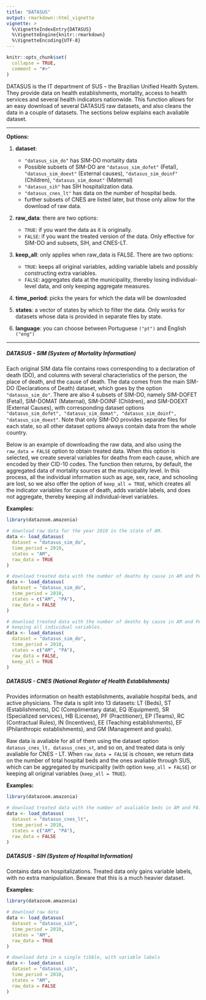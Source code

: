 ```yaml
---
title: "DATASUS"
output: rmarkdown::html_vignette
vignette: >
  %\VignetteIndexEntry{DATASUS}
  %\VignetteEngine{knitr::rmarkdown}
  %\VignetteEncoding{UTF-8}
---
```


```r
knitr::opts_chunk$set(
  collapse = TRUE,
  comment = "#>"
)
```

DATASUS is the IT department of SUS -- the Brazilian Unified Health System. They provide data on health establishments, mortality, access to health services and several health indicators nationwide. This function allows for an easy download of several DATASUS raw datasets, and also cleans the data in a couple of datasets. The sections below explains each avaliable dataset.
  
***
**Options:**

  1. **dataset**:
      * `"datasus_sim_do"` has SIM-DO mortality data
      * Possible subsets of SIM-DO are `"datasus_sim_dofet"` (Fetal), `"datasus_sim_doext"` (External causes), `"datasus_sim_doinf"` (Children), `"datasus_sim_domat"` (Maternal)
      * `"datasus_sih"` has SIH hospitalization data.
      * `"datasus_cnes_lt"` has data on the number of hospital beds.
      * further subsets of CNES are listed later, but those only allow for the download of raw data.

  2. **raw_data**: there are two options:
      * `TRUE`: if you want the data as it is originally.
      * `FALSE`: if you want the treated version of the data. Only effective for SIM-DO and subsets, SIH, and CNES-LT. 
      
  3. **keep_all**: only applies when raw_data is FALSE. There are two options:
      * `TRUE`: keeps all original variables, adding variable labels and possibly constructing extra variables.
      * `FALSE`: aggregates data at the municipality, thereby losing individual-level data, and only keeping aggregate measures.
  
  4. **time_period**: picks the years for which the data will be downloaded
  
  5. **states**: a vector of states by which to filter the data. Only works for datasets whose data is provided in separate files by state.

  6. **language**: you can choose between Portuguese `("pt")` and English `("eng")`
  
***

##### DATASUS - SIM (System of Mortality Information)
Each original SIM data file contains rows corresponding to a declaration of death (DO), and columns with several characteristics of the person, the place of death, and the cause of death. The data comes from the main SIM-DO (Declarations of Death) dataset, which goes by the option `"datasus_sim_do"`. There are also 4 subsets of SIM-DO, namely SIM-DOFET (Fetal), SIM-DOMAT (Maternal), SIM-DOINF (Children), and SIM-DOEXT (External Causes), with corresponding dataset options `"datasus_sim_dofet", "datasus_sim_domat", "datasus_sim_doinf", "datasus_sim_doext"`. Note that only SIM-DO provides separate files for each state, so all other dataset options always contain data from the whole country.

Below is an example of downloading the raw data, and also using the `raw_data = FALSE` option to obtain treated data. When this option is selected, we create several variables for deaths from each cause, which are encoded by their CID-10 codes. The function then returns, by default, the aggregated data of mortality sources at the municipality level. In this process, all the individual information such as age, sex, race, and schooling are lost, so we also offer the option of `keep_all = TRUE`, which creates all the indicator variables for cause of death, adds variable labels, and does not aggregate, thereby keeping all individual-level variables.

**Examples:**

```r
library(datazoom.amazonia)

# download raw data for the year 2010 in the state of AM.
data <- load_datasus(
  dataset = "datasus_sim_do",
  time_period = 2010,
  states = "AM",
  raw_data = TRUE
)

# download treated data with the number of deaths by cause in AM and PA.
data <- load_datasus(
  dataset = "datasus_sim_do",
  time_period = 2010,
  states = c("AM", "PA"),
  raw_data = FALSE
)

# download treated data with the number of deaths by cause in AM and PA
# keeping all individual variables.
data <- load_datasus(
  dataset = "datasus_sim_do",
  time_period = 2010,
  states = c("AM", "PA"),
  raw_data = FALSE,
  keep_all = TRUE
)
```

##### DATASUS - CNES (National Register of Health Establishments)
Provides information on health establishments, avaliable hospital beds, and active physicians. The data is split into 13 datasets: LT (Beds), ST (Establishments), DC (Complimentary data), EQ (Equipment), SR (Specialized services), HB (License), PF (Practitioner), EP (Teams), RC (Contractual Rules), IN (Incentives), EE (Teaching establishments), EF (Philanthropic establishments), and GM (Management and goals).

Raw data is avaliable for all of them using the dataset option `datasus_cnes_lt, datasus_cnes_st`, and so on, and treated data is only avaliable for CNES - LT. When `raw_data = FALSE` is chosen, we return data on the number of total hospital beds and the ones avaliable through SUS, which can be aggregated by municipality (with option `keep_all = FALSE`) or keeping all original variables (`keep_all = TRUE`).

**Examples:**

```r
library(datazoom.amazonia)

# download treated data with the number of avaliable beds in AM and PA.
data <- load_datasus(
  dataset = "datasus_cnes_lt",
  time_period = 2010,
  states = c("AM", "PA"),
  raw_data = FALSE
)
```

##### DATASUS - SIH (System of Hospital Information)
Contains data on hospitalizations. Treated data only gains variable labels, with no extra manipulation. Beware that this is a much heavier dataset.

**Examples:**

```r
library(datazoom.amazonia)

# download raw data
data <- load_datasus(
  dataset = "datasus_sih",
  time_period = 2010,
  states = "AM",
  raw_data = TRUE
)

# download data in a single tibble, with variable labels
data <- load_datasus(
  dataset = "datasus_sih",
  time_period = 2010,
  states = "AM",
  raw_data = FALSE
)
```
